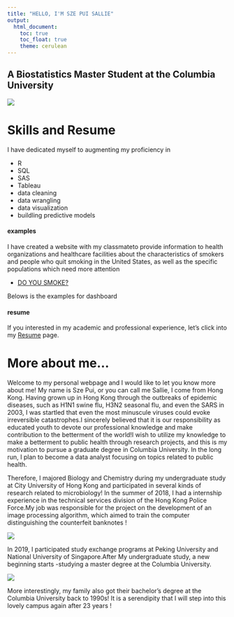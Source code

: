 ```yaml
---
title: "HELLO, I'M SZE PUI SALLIE"
output: 
  html_document:
    toc: true
    toc_float: true
    theme: cerulean
---
```



## A Biostatistics Master Student at the Columbia University

![](images/img1.jpg)

# Skills and Resume
I have dedicated myself to augmenting my proficiency in 

* R
* SQL
* SAS 
* Tableau
* data cleaning
* data wrangling 
* data visualization
* buildling predictive models


#### examples
I have created a website with my classmateto provide information to health organizations and healthcare facilities
about the characteristics of smokers and people who quit smoking in the United States, as well as
the specific populations which need more attention

* [DO YOU SMOKE?](https://lscelia.github.io/Smoking_in_US/index.html)

Belows is the examples for dashboard


#### resume
If you interested in my academic and professional experience, let's click into my [Resume](Resume.html) page.

# More about me...
Welcome to my personal webpage and I would like to let you know more about me!
My name is Sze Pui, or you can call me Sallie, I come from Hong Kong. 
Having grown up in Hong Kong through the outbreaks of epidemic diseases, such as H1N1 swine flu, H3N2 seasonal flu, and even the SARS
in 2003, I was startled that even the most minuscule viruses could evoke irreversible catastrophes.I sincerely believed that it is our responsibility as educated youth to devote our professional knowledge and make contribution to the betterment of the world!I wish to utilize my knowledge to make a betterment to public health through research projects, and this is my motivation to pursue a graduate degree in Columbia University. In the long run, I plan to become a data analyst focusing on topics related to public health.


Therefore, I majored Biology and Chemistry during my undergraduate study at City University of Hong Kong and participated in several
kinds of research related to microbiology!
In the summer of 2018, I had a internship experience in the technical services division of the Hong
Kong Police Force.My job was responsible for the project on the development of an image
processing algorithm, which aimed to train the computer distinguishing the counterfeit banknotes !

![](images/img2.jpg)

In 2019, I participated study exchange programs at Peking University and National University of Singapore.After My undergraduate study, a new beginning starts -studying a master degree at the Columbia University.

![](images/img3.jpg)

More interestingly, my family also got their bachelor's degree at the Columbia University back to 1990s!
It is a serendipity that I will step into this lovely campus again after 23 years ! 


